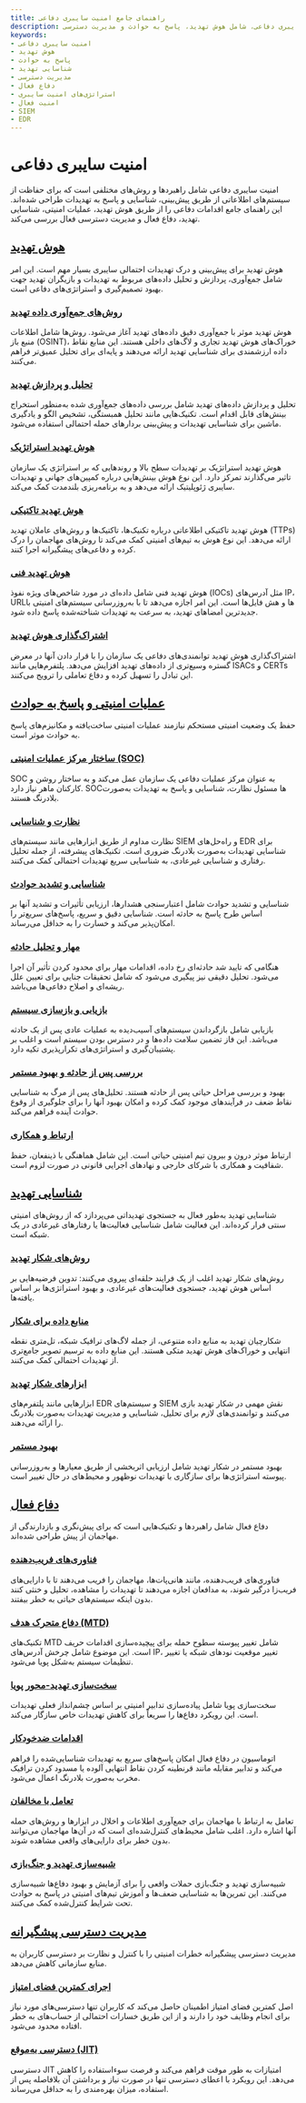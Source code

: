 ```yaml
---
title: راهنمای جامع امنیت سایبری دفاعی
description: بررسی مفاهیم کلیدی در امنیت سایبری دفاعی، شامل هوش تهدید، پاسخ به حوادث و مدیریت دسترسی.
keywords:
- امنیت سایبری دفاعی
- هوش تهدید
- پاسخ به حوادث
- شناسایی تهدید
- مدیریت دسترسی
- دفاع فعال
- استراتژی‌های امنیت سایبری
- امنیت فعال
- SIEM
- EDR
---
```


# امنیت سایبری دفاعی

امنیت سایبری دفاعی شامل راهبردها و روش‌های مختلفی است که برای حفاظت از سیستم‌های اطلاعاتی از طریق پیش‌بینی، شناسایی و پاسخ به تهدیدات طراحی شده‌اند. این راهنمای جامع اقدامات دفاعی را از طریق هوش تهدید، عملیات امنیتی، شناسایی تهدید، دفاع فعال و مدیریت دسترسی فعال بررسی می‌کند.

## [هوش تهدید](/defensive/threat_intelligence)

هوش تهدید برای پیش‌بینی و درک تهدیدات احتمالی سایبری بسیار مهم است. این امر شامل جمع‌آوری، پردازش و تحلیل داده‌های مربوط به تهدیدات و بازیگران تهدید جهت بهبود تصمیم‌گیری و استراتژی‌های دفاعی است.

### [روش‌های جمع‌آوری داده تهدید](/defensive/threat_intelligence/threat_data_collection_methods/)

هوش تهدید موثر با جمع‌آوری دقیق داده‌های تهدید آغاز می‌شود. روش‌ها شامل اطلاعات منبع باز (OSINT)، خوراک‌های هوش تهدید تجاری و لاگ‌های داخلی هستند. این منابع نقاط داده ارزشمندی برای شناسایی تهدید ارائه می‌دهند و پایه‌ای برای تحلیل عمیق‌تر فراهم می‌کنند.

### [تحلیل و پردازش تهدید](/defensive/threat_intelligence/threat_analysis_and_processing/)

تحلیل و پردازش داده‌های تهدید شامل بررسی داده‌های جمع‌آوری شده به‌منظور استخراج بینش‌های قابل اقدام است. تکنیک‌هایی مانند تحلیل همبستگی، تشخیص الگو و یادگیری ماشین برای شناسایی تهدیدات و پیش‌بینی بردارهای حمله احتمالی استفاده می‌شود.

### [هوش تهدید استراتژیک](/defensive/threat_intelligence/strategic_threat_intelligence/)

هوش تهدید استراتژیک بر تهدیدات سطح بالا و روندهایی که بر استراتژی یک سازمان تاثیر می‌گذارند تمرکز دارد. این نوع هوش بینش‌هایی درباره کمپین‌های جهانی و تهدیدات سایبری ژئوپلیتیک ارائه می‌دهد و به برنامه‌ریزی بلندمدت کمک می‌کند.

### [هوش تهدید تاکتیکی](/defensive/threat_intelligence/tactical_threat_intelligence/)

هوش تهدید تاکتیکی اطلاعاتی درباره تکنیک‌ها، تاکتیک‌ها و روش‌های عاملان تهدید (TTPs) ارائه می‌دهد. این نوع هوش به تیم‌های امنیتی کمک می‌کند تا روش‌های مهاجمان را درک کرده و دفاعی‌های پیشگیرانه اجرا کنند.

### [هوش تهدید فنی](/defensive/threat_intelligence/technical_threat_intelligence/)

هوش تهدید فنی شامل داده‌ای در مورد شاخص‌های ویژه نفوذ (IOCs) مثل آدرس‌های IP، URLها و هش فایل‌ها است. این امر اجازه می‌دهد تا با به‌روزرسانی سیستم‌های امنیتی با جدیدترین امضاهای تهدید، به سرعت به تهدیدات شناخته‌شده پاسخ داده شود.

### [اشتراک‌گذاری هوش تهدید](/defensive/threat_intelligence/threat_intelligence_sharing/)

اشتراک‌گذاری هوش تهدید توانمندی‌های دفاعی یک سازمان را با قرار دادن آنها در معرض گستره وسیع‌تری از داده‌های تهدید افزایش می‌دهد. پلتفرم‌هایی مانند ISACs و CERTs این تبادل را تسهیل کرده و دفاع تعاملی را ترویج می‌کنند.

## [عملیات امنیتی و پاسخ به حوادث](/defensive/security_operations_and_incident_response)

حفظ یک وضعیت امنیتی مستحکم نیازمند عملیات امنیتی ساخت‌یافته و مکانیزم‌های پاسخ به حوادث موثر است.

### [ساختار مرکز عملیات امنیتی (SOC)](/defensive/security_operations_and_incident_response/security_operations_center_soc_structure/)

SOC به عنوان مرکز عملیات دفاعی یک سازمان عمل می‌کند و به ساختار روشن و کارکنان ماهر نیاز دارد. SOCها مسئول نظارت، شناسایی و پاسخ به تهدیدات به‌صورت بلادرنگ هستند.

### [نظارت و شناسایی](/defensive/security_operations_and_incident_response/monitoring_and_detection/)

نظارت مداوم از طریق ابزارهایی مانند سیستم‌های SIEM و راه‌حل‌های EDR برای شناسایی تهدیدات به‌صورت بلادرنگ ضروری است. تکنیک‌های پیشرفته، از جمله تحلیل رفتاری و شناسایی غیرعادی، به شناسایی سریع تهدیدات احتمالی کمک می‌کنند.

### [شناسایی و تشدید حوادث](/defensive/security_operations_and_incident_response/incident_identification_and_escalation/)

شناسایی و تشدید حوادث شامل اعتبارسنجی هشدارها، ارزیابی تأثیرات و تشدید آنها بر اساس طرح پاسخ به حادثه است. شناسایی دقیق و سریع، پاسخ‌های سریع‌تر را امکان‌پذیر می‌کند و خسارت را به حداقل می‌رساند.

### [مهار و تحلیل حادثه](/defensive/security_operations_and_incident_response/incident_containment_and_analysis/)

هنگامی که تایید شد حادثه‌ای رخ داده، اقدامات مهار برای محدود کردن تأثیر آن اجرا می‌شود. تحلیل دقیقی نیز پیگیری می‌شود که شامل تحقیقات جنایی برای تعیین علل ریشه‌ای و اصلاح دفاعی‌ها می‌باشد.

### [بازیابی و بازسازی سیستم](/defensive/security_operations_and_incident_response/system_recovery_and_restoration/)

بازیابی شامل بازگرداندن سیستم‌های آسیب‌دیده به عملیات عادی پس از یک حادثه می‌باشد. این فاز تضمین سلامت داده‌ها و در دسترس بودن سیستم است و اغلب بر پشتیبان‌گیری و استراتژی‌های تکرارپذیری تکیه دارد.

### [بررسی پس از حادثه و بهبود مستمر](/defensive/security_operations_and_incident_response/post-incident_review_and_continuous_improvement/)

بهبود و بررسی مراحل حیاتی پس از حادثه هستند. تحلیل‌های پس از مرگ به شناسایی نقاط ضعف در فرآیندهای موجود کمک کرده و امکان بهبود آنها را برای جلوگیری از وقوع حوادث آینده فراهم می‌کند.

### [ارتباط و همکاری](/defensive/security_operations_and_incident_response/communication_and_collaboration/)

ارتباط موثر درون و بیرون تیم امنیتی حیاتی است. این شامل هماهنگی با ذینفعان، حفظ شفافیت و همکاری با شرکای خارجی و نهادهای اجرایی قانونی در صورت لزوم است.

## [شناسایی تهدید](/defensive/threat_hunting)

شناسایی تهدید به‌طور فعال به جستجوی تهدیداتی می‌پردازد که از روش‌های امنیتی سنتی فرار کرده‌اند. این فعالیت شامل شناسایی فعالیت‌ها یا رفتارهای غیرعادی در یک شبکه است.

### [روش‌های شکار تهدید](/defensive/threat_hunting/hunting_methodologies/)

روش‌های شکار تهدید اغلب از یک فرایند حلقه‌ای پیروی می‌کنند: تدوین فرضیه‌هایی بر اساس هوش تهدید، جستجوی فعالیت‌های غیرعادی، و بهبود استراتژی‌ها بر اساس یافته‌ها.

### [منابع داده برای شکار](/defensive/threat_hunting/data_sources_for_hunting/)

شکارچیان تهدید به منابع داده متنوعی، از جمله لاگ‌های ترافیک شبکه، تل‌متری نقطه انتهایی و خوراک‌های هوش تهدید متکی هستند. این منابع داده به ترسیم تصویر جامع‌تری از تهدیدات احتمالی کمک می‌کنند.

### [ابزارهای شکار تهدید](/defensive/threat_hunting/threat_hunting_tools/)

ابزارهایی مانند پلتفرم‌های EDR و سیستم‌های SIEM نقش مهمی در شکار تهدید بازی می‌کنند و توانمندی‌های لازم برای تحلیل، شناسایی و مدیریت تهدیدات به‌صورت بلادرنگ را ارائه می‌دهند.

### [بهبود مستمر](/defensive/threat_hunting/continuous_improvement/)

بهبود مستمر در شکار تهدید شامل ارزیابی اثربخشی از طریق معیارها و به‌روزرسانی پیوسته استراتژی‌ها برای سازگاری با تهدیدات نوظهور و محیط‌های در حال تغییر است.

## [دفاع فعال](/defensive/active_defense)

دفاع فعال شامل راهبردها و تکنیک‌هایی است که برای پیش‌نگری و بازدارندگی از مهاجمان از پیش طراحی شده‌اند.

### [فناوری‌های فریب‌دهنده](/defensive/active_defense/deception_technologies/)

فناوری‌های فریب‌دهنده، مانند هانی‌پات‌ها، مهاجمان را فریب می‌دهند تا با دارایی‌های فریب‌زا درگیر شوند، به مدافعان اجازه می‌دهند تا تهدیدات را مشاهده، تحلیل و خنثی کنند بدون اینکه سیستم‌های حیاتی به خطر بیفتند.

### [دفاع متحرک هدف (MTD)](/defensive/active_defense/moving_target_defense_mtd/)

تکنیک‌های MTD شامل تغییر پیوسته سطوح حمله برای پیچیده‌سازی اقدامات حریف است. این موضوع شامل چرخش آدرس‌های IP، تغییر موقعیت نودهای شبکه یا تغییر تنظیمات سیستم به‌شکل پویا می‌شود.

### [سخت‌سازی تهدید-محور پویا](/defensive/active_defense/dynamic_threat-based_hardening/)

سخت‌سازی پویا شامل پیاده‌سازی تدابیر امنیتی بر اساس چشم‌انداز فعلی تهدیدات است. این رویکرد دفاع‌ها را سریعاً برای کاهش تهدیدات خاص سازگار می‌کند.

### [اقدامات ضدخودکار](/defensive/active_defense/automated_countermeasures/)

اتوماسیون در دفاع فعال امکان پاسخ‌های سریع به تهدیدات شناسایی‌شده را فراهم می‌کند و تدابیر مقابله مانند قرنطینه کردن نقاط انتهایی آلوده یا مسدود کردن ترافیک مخرب به‌صورت بلادرنگ اعمال می‌شود.

### [تعامل با مخالفان](/defensive/active_defense/adversary_engagement/)

تعامل به ارتباط با مهاجمان برای جمع‌آوری اطلاعات و اخلال در ابزارها و روش‌های حمله آنها اشاره دارد. اغلب شامل محیط‌های کنترل‌شده‌ای است که در آن‌ها مهاجمان می‌توانند بدون خطر برای دارایی‌های واقعی مشاهده شوند.

### [شبیه‌سازی تهدید و جنگ‌بازی](/defensive/active_defense/threat_emulation_and_wargaming/)

شبیه‌سازی تهدید و جنگ‌بازی حملات واقعی را برای آزمایش و بهبود دفاع‌ها شبیه‌سازی می‌کنند. این تمرین‌ها به شناسایی ضعف‌ها و آموزش تیم‌های امنیتی در پاسخ به حوادث تحت شرایط کنترل‌شده کمک می‌کنند.

## [مدیریت دسترسی پیشگیرانه](/defensive/proactive_access_management)

مدیریت دسترسی پیشگیرانه خطرات امنیتی را با کنترل و نظارت بر دسترسی کاربران به منابع سازمانی کاهش می‌دهد.

### [اجرای کمترین فضای امتیاز](/defensive/proactive_access_management/least_privilege_enforcement/)

اصل کمترین فضای امتیاز اطمینان حاصل می‌کند که کاربران تنها دسترسی‌های مورد نیاز برای انجام وظایف خود را دارند و از این طریق خسارات احتمالی از حساب‌های به خطر افتاده محدود می‌شود.

### [دسترسی به‌موقع (JIT)](/defensive/proactive_access_management/just-in-time_jit_access/)

دسترسی JIT امتیازات به طور موقت فراهم می‌کند و فرصت سوء‌استفاده را کاهش می‌دهد. این رویکرد با اعطای دسترسی تنها در صورت نیاز و برداشتن آن بلافاصله پس از استفاده، میزان بهره‌مندی را به حداقل می‌رساند.